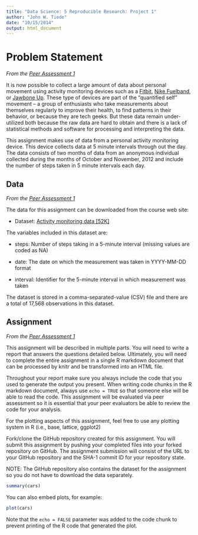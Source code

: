```yaml
---
title: "Data Science: 5 Reproducible Research: Project 1"
author: "John W. Tiede"
date: "10/15/2014"
output: html_document
---
```


# Problem Statement

*From the [Peer Assessment 1](https://class.coursera.org/repdata-007/human_grading/view/courses/972596/assessments/3/submissions)*

It is now possible to collect a large amount of data about personal movement using activity monitoring devices such as a [Fitbit](http://www.fitbit.com/), [Nike Fuelband](http://www.nike.com/us/en_us/c/nikeplus-fuelband), or [Jawbone Up](https://jawbone.com/up). These type of devices are part of the “quantified self” movement – a group of enthusiasts who take measurements about themselves regularly to improve their health, to find patterns in their behavior, or because they are tech geeks. But these data remain under-utilized both because the raw data are hard to obtain and there is a lack of statistical methods and software for processing and interpreting the data.

This assignment makes use of data from a personal activity monitoring device. This device collects data at 5 minute intervals through out the day. The data consists of two months of data from an anonymous individual collected during the months of October and November, 2012 and include the number of steps taken in 5 minute intervals each day.

## Data

*From the [Peer Assessment 1](https://class.coursera.org/repdata-007/human_grading/view/courses/972596/assessments/3/submissions)*

The data for this assignment can be downloaded from the course web site:

- Dataset: [Activity monitoring data [52K]](https://d396qusza40orc.cloudfront.net/repdata%2Fdata%2Factivity.zip)

The variables included in this dataset are:

- steps: Number of steps taking in a 5-minute interval (missing values are coded as NA)

- date: The date on which the measurement was taken in YYYY-MM-DD format

- interval: Identifier for the 5-minute interval in which measurement was taken

The dataset is stored in a comma-separated-value (CSV) file and there are a total of 17,568 observations in this dataset.

## Assignment

*From the [Peer Assessment 1](https://class.coursera.org/repdata-007/human_grading/view/courses/972596/assessments/3/submissions)*

This assignment will be described in multiple parts. You will need to write a report that answers the questions detailed below. Ultimately, you will need to complete the entire assignment in a single R markdown document that can be processed by knitr and be transformed into an HTML file.

Throughout your report make sure you always include the code that you used to generate the output you present. When writing code chunks in the R markdown document, always use ```echo = TRUE``` so that someone else will be able to read the code. This assignment will be evaluated via peer assessment so it is essential that your peer evaluators be able to review the code for your analysis.

For the plotting aspects of this assignment, feel free to use any plotting system in R (i.e., base, lattice, ggplot2)

Fork/clone the GitHub repository created for this assignment. You will submit this assignment by pushing your completed files into your forked repository on GitHub. The assignment submission will consist of the URL to your GitHub repository and the SHA-1 commit ID for your repository state.

NOTE: The GitHub repository also contains the dataset for the assignment so you do not have to download the data separately.




```r
summary(cars)
```

You can also embed plots, for example:

```r
plot(cars)
```

Note that the `echo = FALSE` parameter was added to the code chunk to prevent printing of the R code that generated the plot.
